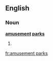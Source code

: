 ==English==

===Noun===
'''[[amusement]] [[park]]s'''

# {{plural of|[[amusement park]]}}

[[fr:amusement parks]]